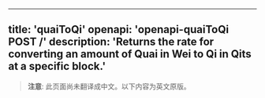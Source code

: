 <!-- AUTO-GENERATED-CONTENT:START (ENGLISH-COPY) -->
---
title: 'quaiToQi'
openapi: 'openapi-quaiToQi POST /'
description: 'Returns the rate for converting an amount of Quai in Wei to Qi in Qits at a specific block.'
---

> **注意**: 此页面尚未翻译成中文。以下内容为英文原版。
